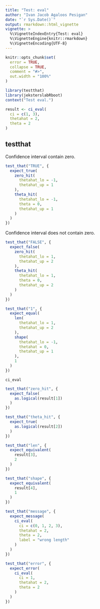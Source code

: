 ```yaml
---
title: "Test: eval"
author: "Ivan Jacob Agaloos Pesigan"
date: "`r Sys.Date()`"
output: rmarkdown::html_vignette
vignette: >
  %\VignetteIndexEntry{Test: eval}
  %\VignetteEngine{knitr::rmarkdown}
  %\VignetteEncoding{UTF-8}
---
```



```r
knitr::opts_chunk$set(
  error = TRUE,
  collapse = TRUE,
  comment = "#>",
  out.width = "100%"
)
```



```r
library(testthat)
library(jeksterslabRboot)
context("Test eval.")
```



```r
result <- ci_eval(
  ci = c(1, 3),
  thetahat = 2,
  theta = 2
)
```


## testthat

Confidence interval contain zero.


```r
test_that("TRUE", {
  expect_true(
    zero_hit(
      thetahat_lo = -1,
      thetahat_up = 1
    ),
    theta_hit(
      thetahat_lo = -1,
      theta = 0,
      thetahat_up = 1
    )
  )
})
```


Confidence interval does not contain zero.


```r
test_that("FALSE", {
  expect_false(
    zero_hit(
      thetahat_lo = 1,
      thetahat_up = 2
    ),
    theta_hit(
      thetahat_lo = 1,
      theta = 0,
      thetahat_up = 2
    )
  )
})
```



```r
test_that("1", {
  expect_equal(
    len(
      thetahat_lo = 1,
      thetahat_up = 2
    ),
    shape(
      thetahat_lo = -1,
      thetahat = 0,
      thetahat_up = 1
    ),
    1
  )
})
```


`ci_eval`


```r
test_that("zero_hit", {
  expect_false(
    as.logical(result[1])
  )
})
```



```r
test_that("theta_hit", {
  expect_true(
    as.logical(result[2])
  )
})
```



```r
test_that("len", {
  expect_equivalent(
    result[3],
    2
  )
})
```



```r
test_that("shape", {
  expect_equivalent(
    result[4],
    1
  )
})
```



```r
test_that("message", {
  expect_message(
    ci_eval(
      ci = c(0, 1, 2, 3),
      thetahat = 2,
      theta = 2,
      label = "wrong length"
    )
  )
})
```



```r
test_that("error", {
  expect_error(
    ci_eval(
      ci = 1,
      thetahat = 2,
      theta = 2
    )
  )
})
```

